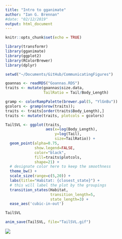```yaml
---
title: "Intro to gganimate"
author: "Ian G. Brennan"
#date: "02/12/2019"
output: html_document
---
```


```r
knitr::opts_chunk$set(echo = TRUE)
```

```r
library(transformr)
library(gganimate)
library(ggplot2)
library(RColorBrewer)
library(dplyr)
```

```r
setwd("~/Documents/GitHub/CommunicatingFigures")
```

```r
goannas <- readRDS("Goannas.RDS")
traits <- mutate(goannas$size.data,
                 TailRatio = Tail/Body_Length)
```

```r
gramp <- colorRampPalette(brewer.pal(5, "YlGnBu"))
gcolors <- gramp(nrow(traits)); 
traits <- traits[order(traits$Body_Length),]
traits <- mutate(traits, plotcols = gcolors)
```

```r
TailSVL <- ggplot(traits, 
                  aes(x=log(Body_Length), 
                      y=log(Tail),
                      size=TailRatio)) +
  geom_point(alpha=0.75, 
             show.legend=FALSE, 
             color="black", 
             fill=traits$plotcols, 
             shape=21) + 
  # designate color here to keep the smoothness
  theme_bw() +
  scale_size(range=c(5,20)) +
  labs(title="Habitat: {closest_state}") + 
  # this will label the plot by the groupings
  transition_states(Habitat, 
                    transition_length=5, 
                    state_length=3) +
  ease_aes('cubic-in-out')
```

```r
TailSVL
```


```r
anim_save(TailSVL, file="TailSVL.gif")
```

![](TailSVL.gif)